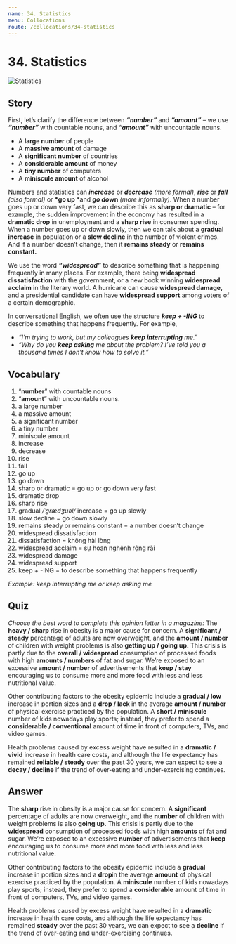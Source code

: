 ```yaml
---
name: 34. Statistics
menu: Collocations
route: /collocations/34-statistics
---
```



# 34. Statistics

<Image src={statistics} alt="Statistics" />

## Story

First, let’s clarify the difference between **_“number”_** and **_“amount”_** – we use **_“number”_** with countable nouns, and **_“amount”_** with uncountable nouns.

- A **large number** of people
- A **massive amount** of damage
- A **significant number** of countries
- A **considerable amount** of money
- A **tiny number** of computers
- A **miniscule amount** of alcohol

Numbers and statistics can **_increase_** or **_decrease_** _(more formal)_, **_rise_** or **_fall_** _(also formal)_ or **\*go up** \*and ***go dow*n** _(more informally)_. When a number goes up or down very fast, we can describe this as **sharp or dramatic** – for example, the sudden improvement in the economy has resulted in a **dramatic drop** in unemployment and a **sharp rise** in consumer spending. When a number goes up or down slowly, then we can talk about a **gradual increase** in population or a **slow decline** in the number of violent crimes. And if a number doesn’t change, then it **remains steady** or **remains constant.**

We use the word **_“widespread”_** to describe something that is happening frequently in many places. For example, there being **widespread dissatisfaction** with the government, or a new book winning **widespread acclaim** in the literary world. A hurricane can cause **widespread damage,** and a presidential candidate can have **widespread support** among voters of a certain demographic.

In conversational English, we often use the structure **_keep + -ING_** to describe something that happens frequently. For example,

- _“I’m trying to work, but my colleagues **keep interrupting** me._”
- _“Why do you **keep asking** me about the problem? I’ve told you a thousand times I don’t know how to solve it.”_

## Vocabulary

1. “**number**” with countable nouns
2. “**amount**” with uncountable nouns.
3. a large number
4. a massive amount
5. a significant number
6. a tiny number
7. miniscule amount
8. increase
9. decrease
10. rise
11. fall
12. go up
13. go down
14. sharp or dramatic = go up or go down very fast
15. dramatic drop
16. sharp rise
17. gradual _/ˈɡrædʒuəl/_ increase = go up slowly
18. slow decline = go down slowly
19. remains steady or remains constant = a number doesn’t change
20. widespread dissatisfaction
21. dissatisfaction = không hài lòng
22. widespread acclaim = sự hoan nghênh rộng rãi
23. widespread damage
24. widespread support
25. keep + -ING = to describe something that happens frequently

_Example: keep interrupting me or keep asking me_

## Quiz

_Choose the best word to complete this opinion letter in a magazine:_
The **heavy / sharp** rise in obesity is a major cause for concern. A **significant / steady** percentage of adults are now overweight, and the **amount / number** of children with weight problems is also **getting up / going up.** This crisis is partly due to the **overall / widespread** consumption of processed foods with high **amounts / numbers** of fat and sugar. We’re exposed to an excessive **amount / number** of advertisements that **keep / stay** encouraging us to consume more and more food with less and less nutritional value.

Other contributing factors to the obesity epidemic include a **gradual / low** increase in portion sizes and a **drop / lack** in the average **amount / number** of physical exercise practiced by the population. A **short / miniscule** number of kids nowadays play sports; instead, they prefer to spend a **considerable / conventional** amount of time in front of computers, TVs, and video games.

Health problems caused by excess weight have resulted in a **dramatic / vivid** increase in health care costs, and although the life expectancy has remained **reliable / steady** over the past 30 years, we can expect to see a **decay / decline** if the trend of over-eating and under-exercising continues.

## Answer

The **sharp** rise in obesity is a major cause for concern. A **significant** percentage of adults are now overweight, and the **number** of children with weight problems is also **going up.** This crisis is partly due to the **widespread** consumption of processed foods with high **amounts** of fat and sugar. We’re exposed to an excessive **number** of advertisements that **keep** encouraging us to consume more and more food with less and less nutritional value.

Other contributing factors to the obesity epidemic include a **gradual** increase in portion sizes and a **drop**in the average **amount** of physical exercise practiced by the population. A **miniscule** number of kids nowadays play sports; instead, they prefer to spend a **considerable** amount of time in front of computers, TVs, and video games.

Health problems caused by excess weight have resulted in a **dramatic** increase in health care costs, and although the life expectancy has remained **steady** over the past 30 years, we can expect to see a **decline** if the trend of over-eating and under-exercising continues.
